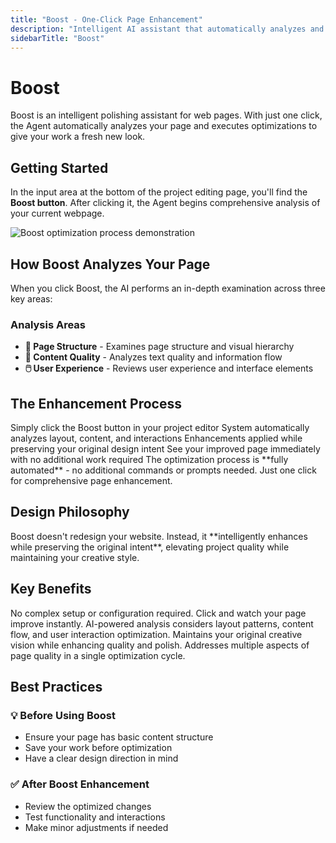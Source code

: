 ```yaml
---
title: "Boost - One-Click Page Enhancement"
description: "Intelligent AI assistant that automatically analyzes and optimizes your web pages with a single click, enhancing layout, content, and user experience while preserving your original design."
sidebarTitle: "Boost"
---
```


# Boost

<Info>
  Boost is an intelligent polishing assistant for web pages. With just one click, the Agent automatically analyzes your page and executes optimizations to give your work a fresh new look.
</Info>

## Getting Started

In the input area at the bottom of the project editing page, you'll find the **Boost button**. After clicking it, the Agent begins comprehensive analysis of your current webpage.

![Boost optimization process demonstration](/images/boost.gif)

## How Boost Analyzes Your Page

When you click Boost, the AI performs an in-depth examination across three key areas:

### Analysis Areas

- **📐 Page Structure** - Examines page structure and visual hierarchy
- **📄 Content Quality** - Analyzes text quality and information flow
- **🖱️ User Experience** - Reviews user experience and interface elements

## The Enhancement Process

<Steps>
  <Step title="Click to Start" icon="mouse-pointer-click">
    Simply click the Boost button in your project editor
  </Step>
  <Step title="AI Analysis" icon="search">
    System automatically analyzes layout, content, and interactions
  </Step>
  <Step title="Smart Optimization" icon="sparkles">
    Enhancements applied while preserving your original design intent
  </Step>
  <Step title="Instant Results" icon="check-circle">
    See your improved page immediately with no additional work required
  </Step>
</Steps>

<Note>
  The optimization process is **fully automated** - no additional commands or prompts needed. Just one click for comprehensive page enhancement.
</Note>

## Design Philosophy

<Tip>
  Boost doesn't redesign your website. Instead, it **intelligently enhances while preserving the original intent**, elevating project quality while maintaining your creative style.
</Tip>

## Key Benefits

<AccordionGroup>
  <Accordion title="One-Click Simplicity" icon="zap">
    No complex setup or configuration required. Click and watch your page improve instantly.
  </Accordion>
  <Accordion title="Intelligent Analysis" icon="brain">
    AI-powered analysis considers layout patterns, content flow, and user interaction optimization.
  </Accordion>
  <Accordion title="Style Preservation" icon="palette">
    Maintains your original creative vision while enhancing quality and polish.
  </Accordion>
  <Accordion title="Comprehensive Enhancement" icon="layers">
    Addresses multiple aspects of page quality in a single optimization cycle.
  </Accordion>
  <Accordion title="New Accordion">
    
  </Accordion>
</AccordionGroup>

## Best Practices

### 💡 Before Using Boost

- Ensure your page has basic content structure
- Save your work before optimization
- Have a clear design direction in mind

### ✅ After Boost Enhancement

- Review the optimized changes
- Test functionality and interactions
- Make minor adjustments if needed